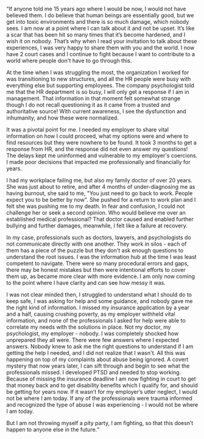“If anyone told me 15 years ago where I would be now, I would not have believed them. I do believe that human beings are essentially good, but we get into toxic environments and there is so much damage, which nobody sees. I am now at a point where I can talk about it and not be upset. It’s like a scar that has been hit so many times that it’s become hardened, and I wish it on nobody. That’s why when I  read your invitation to talk about these experiences, I was very happy to share them with you and the world. I now have 2 court cases and I continue to fight because I want to contribute to a world where people don't have to go through this.  

At the time when I was struggling the most, the organization I worked for was transitioning to new structures, and all the HR people were busy with everything else but supporting employees. The company psychologist told me that the HR department is so busy, I will only get a response if I am in management. That information in that moment felt somewhat strange though I do not recall questioning it as it came from a trusted and authoritative source!  With current awareness, I see the dysfunction and inhumanity, and how these were normalized.  

It was a pivotal point for me. I needed my employer to share vital information on how I could proceed, what my options were and where to find resources but they were nowhere to be found.  It took 3 months to get a response from HR, and the response did not even answer my questions!  The delays kept me uninformed and vulnerable to my employer's coercions.  I made poor decisions that impacted me professionally and financially for years. 

I had my workplace failing me, but also my family doctor of over 20 years.  She was just about to retire, and after 4 months of under-diagnosing me as having burnout, she said to me, "You just need to go back to work.  People expect you to be better by now".  She pushed for a return to work plan and I felt she was pushing me to my death. In fear and confusion, I could not challenge her or seek a second opinion.  Who would believe me over an established medical professional?  That doctor caused and enabled further bullying and further damages, meanwhile, I felt like a failure at recovery.  

In my case, professionals such as doctors, lawyers, and psychologists do not
communicate directly with one another. They work in silos - each of them has a piece of the puzzle but they don't ask enough questions to understand the root issues.  I was the information hub at the time I was least competent to navigate.  There were so many procedural errors and gaps, there may be honest mistakes but then were intentional efforts to cover them up, as became more clear  with more evidence.  I am only now coming to the point where I have clarity and can see how messy it was.  

I was not clear minded then, I struggled to understand what I should do to keep safe, I was asking for help and some guidance, and nobody gave me the right kind of information.  I missed my insurance application by a year and a half, causing crushing poverty, as my employer withheld vital information, and none of the professionals I asked for help were able to correlate my needs with the solutions in place. Not my doctor, my psychologist, my employer - nobody.  I was completely shocked how unprepared they all were.  There were few answers where I expected answers.  Nobody knew to ask me the right questions to understand if I am getting the help I needed, and I did not realize that I wasn't.  All this was happening on top of my complaints about abuse being ignored.  A covert mystery that now years later, I can sift through and begin to see what the professionals missed. 
I developed PTSD and needed to stop working. Because of missing the insurance  deadline I am now fighting in court to get that money back and to get disability  benefits which I qualify for, and should be getting for years now. If it wasn’t for my  employer’s utter neglect, I would not be where I am today. If any of the  professionals were trauma informed and recognized the type of abuse I was  experiencing - I would not be where I am today.  

But I am not throwing myself a pity party, I am fighting, so that this doesn’t  happen to anyone else in the future.“